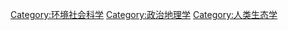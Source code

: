 [[Category:环境社会科学|Category:环境社会科学]]
[[Category:政治地理学|Category:政治地理学]]
[[Category:人类生态学|Category:人类生态学]]